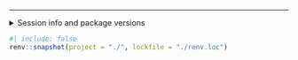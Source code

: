 <hr>
<details>
<summary>Session info and package versions</summary>
```r
#| echo: false
cat("─ Session info ───────────────────────────────────────────────────────────────")
sessioninfo::platform_info()
cat("─ Packages ───────────────────────────────────────────────────────────────────")
sessioninfo::package_info() |> dplyr::select(package, loadedversion, date, source) |> print.data.frame(row.names = FALSE)
```
</details>



```r
#| include: false
renv::snapshot(project = "./", lockfile = "./renv.loc")
```